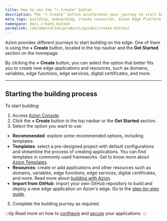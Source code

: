```yaml
---
title: How to use the "+ Create" button
description: The "+ Create" button accelerates your journey to start building with Azion.
meta_tags: building, onboarding, create resources, Azion Edge Platform, import from GitHub
namespace: docs_create_button
permalink: /documentation/products/guides/create-button/
---
```


Azion provides different journeys to start building on the edge. One of them is using the **+ Create** button, located in the top navbar and the **Get Started** section on the homepage.

By clicking the **+ Create** button, you can select the option that better fits you to create new edge applications and resources, such as domains, variables, edge functions, edge services, digital certificates, and more.

---

## Starting the building process

To start building:

1. Access [Azion Console](https://console.azion.com/).
2. Click the **+ Create** button in the top navbar or the **Get Started** section.
3. Select the option you want to use:
- **Recommended**: explore some recommended options, including templates. 
- **Templates**: select a pre-designed project with default configurations and streamline the process of creating applications. You can find templates in commonly used frameworks. Get to know more about [Azion Templates](/en/documentation/products/marketplace/templates/).
- **Resources**: create or add applications and other resources such as domains, variables, edge functions, edge services, digital certificates, and more. Read more about [building with Azion](/en/documentation/products/guides/build/overview/).
- **Import from GitHub**: import your own GitHub repository to build and deploy a new edge application on Azion's edge. Go to the [step-by-step guide](/en/documentation/products/guides/import-an-existing-project-from-github/). 
5. Complete the building journey as required.

:::tip
Read more on how to [configure](/en/documentation/products/guides/build/configure-main-settings/) and [secure](/en/documentation/products/secure/overview/) your applications.
:::

